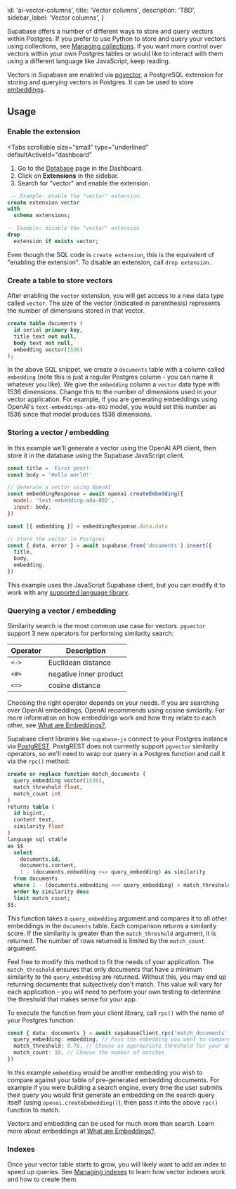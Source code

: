 
  id: 'ai-vector-columns',
  title: 'Vector columns',
  description: 'TBD',
  sidebar_label: 'Vector columns',
}

Supabase offers a number of different ways to store and query vectors within Postgres. If you prefer to use Python to store and query your vectors using collections, see [Managing collections](/docs/guides/ai/managing-collections). If you want more control over vectors within your own Postgres tables or would like to interact with them using a different language like JavaScript, keep reading.

Vectors in Supabase are enabled via [pgvector](https://github.com/pgvector/pgvector/), a PostgreSQL extension for storing and querying vectors in Postgres. It can be used to store [embeddings](/docs/guides/ai/concepts#what-are-embeddings).

## Usage

### Enable the extension

<Tabs
  scrollable
  size="small"
  type="underlined"
  defaultActiveId="dashboard"
>
<TabPanel id="dashboard" label="Dashboard">

1. Go to the [Database](https://app.supabase.com/project/_/database/tables) page in the Dashboard.
2. Click on **Extensions** in the sidebar.
3. Search for "vector" and enable the extension.

</TabPanel>
<TabPanel id="sql" label="SQL">

```sql
 -- Example: enable the "vector" extension.
create extension vector
with
  schema extensions;

-- Example: disable the "vector" extension
drop
  extension if exists vector;
```

Even though the SQL code is `create extension`, this is the equivalent of "enabling the extension".
To disable an extension, call `drop extension`.

</TabPanel>
</Tabs>

### Create a table to store vectors

After enabling the `vector` extension, you will get access to a new data type called `vector`. The size of the vector (indicated in parenthesis) represents the number of dimensions stored in that vector.

```sql
create table documents (
  id serial primary key,
  title text not null,
  body text not null,
  embedding vector(1536)
);
```

In the above SQL snippet, we create a `documents` table with a column called `embedding` (note this is just a regular Postgres column - you can name it whatever you like). We give the `embedding` column a `vector` data type with 1536 dimensions. Change this to the number of dimensions used in your vector application. For example, if you are generating embeddings using OpenAI's `text-embeddings-ada-002` model, you would set this number as 1536 since that model produces 1536 dimensions.

### Storing a vector / embedding

In this example we'll generate a vector using the OpenAI API client, then store it in the database using the Supabase JavaScript client.

```js
const title = 'First post!'
const body = 'Hello world!'

// Generate a vector using OpenAI
const embeddingResponse = await openai.createEmbedding({
  model: 'text-embedding-ada-002',
  input: body,
})

const [{ embedding }] = embeddingResponse.data.data

// Store the vector in Postgres
const { data, error } = await supabase.from('documents').insert({
  title,
  body,
  embedding,
})
```

This example uses the JavaScript Supabase client, but you can modify it to work with any [supported language library](/docs#client-libraries).

### Querying a vector / embedding

Similarity search is the most common use case for vectors. `pgvector` support 3 new operators for performing similarity search:

| Operator | Description            |
| -------- | ---------------------- |
| `<->`    | Euclidean distance     |
| `<#>`    | negative inner product |
| `<=>`    | cosine distance        |

Choosing the right operator depends on your needs. If you are searching over OpenAI embeddings, OpenAI recommends using cosine simliarity. For more information on how embeddings work and how they relate to each other, see [What are Embeddings?](/docs/guides/ai/concepts#what-are-embeddings).

Supabase client libraries like `supabase-js` connect to your Postgres instance via [PostgREST](docs/guides/getting-started/architecture#postgrest-api). PostgREST does not currently support `pgvector` similarity operators, so we'll need to wrap our query in a Postgres function and call it via the `rpc()` method:

```sql
create or replace function match_documents (
  query_embedding vector(1536),
  match_threshold float,
  match_count int
)
returns table (
  id bigint,
  content text,
  similarity float
)
language sql stable
as $$
  select
    documents.id,
    documents.content,
    1 - (documents.embedding <=> query_embedding) as similarity
  from documents
  where 1 - (documents.embedding <=> query_embedding) > match_threshold
  order by similarity desc
  limit match_count;
$$;
```

This function takes a `query_embedding` argument and compares it to all other embeddings in the `documents` table. Each comparison returns a similarity score. If the similarity is greater than the `match_threshold` argument, it is returned. The number of rows returned is limited by the `match_count` argument.

Feel free to modify this method to fit the needs of your application. The `match_threshold` ensures that only documents that have a minimum similarity to the `query_embedding` are returned. Without this, you may end up returning documents that subjectively don't match. This value will vary for each application - you will need to perform your own testing to determine the threshold that makes sense for your app.

To execute the function from your client library, call `rpc()` with the name of your Postgres function:

```ts
const { data: documents } = await supabaseClient.rpc('match_documents', {
  query_embedding: embedding, // Pass the embedding you want to compare
  match_threshold: 0.78, // Choose an appropriate threshold for your data
  match_count: 10, // Choose the number of matches
})
```

In this example `embedding` would be another embedding you wish to compare against your table of pre-generated embedding documents. For example if you were building a search engine, every time the user submits their query you would first generate an embedding on the search query itself (using `openai.createEmbedding()`), then pass it into the above `rpc()` function to match.

Vectors and embedding can be used for much more than search. Learn more about embeddings at [What are Embeddings?](/docs/guides/ai/concepts#what-are-embeddings).

### Indexes

Once your vector table starts to grow, you will likely want to add an index to speed up queries. See [Managing indexes](/docs/guides/ai/managing-indexes) to learn how vector indexes work and how to create them.


